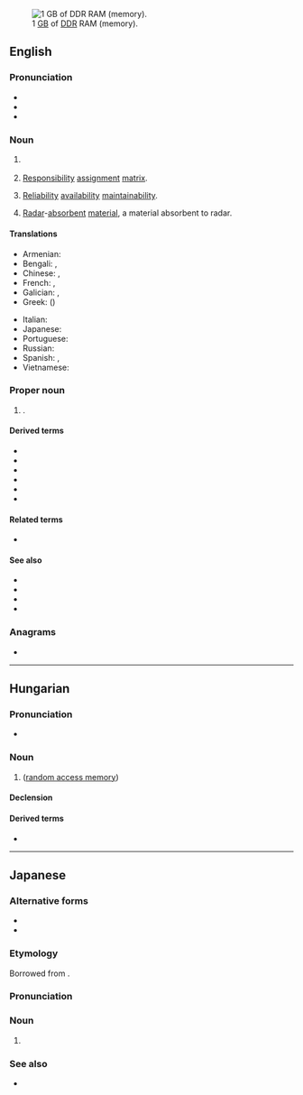 {{also|ram|Ram|rám|râm|Râm|rắm}}
[[Image:DDR RAM-2.jpg|thumb|right|1 [[GB]] of [[DDR]] RAM (memory).]]
==English==
{{wikipedia}}

===Pronunciation===
* {{IPA|lang=en|/ɹæm/}}
* {{rhymes|lang=en|æm}}
* {{homophones|lang=en|ram}}

===Noun===
{{en-noun}}

# {{lb|en|electronics|computing}} {{acronym of|random access memory|lang=en}}
# {{lb|en|project management}} [[responsibility|Responsibility]] [[assignment]] [[matrix]].
# {{lb|en|risk management}} [[reliability|Reliability]] [[availability]] [[maintainability]].
# {{lb|en|military}} [[radar|Radar]]-[[absorbent]] [[material]], a material absorbent to radar.

====Translations====
{{trans-top|random access memory}}
* Armenian: {{t|hy|ՕՀՍ|sc=Armn}}
* Bengali: {{t|bn|র‌্যান্ডম অ্যাকসেস মেমরি|sc=Beng}}, {{t|bn|র‌্যাম|sc=Beng}}
* Chinese: {{t+|zh|内存|sc=Hani}}, {{t+|zh|記憶體|sc=Hani}}
* French: {{t+|fr|RAM|f}}, {{t|fr|mémoire RAM|f}}
* Galician: {{t|gl|RAM|f}}, {{t|gl|memoria RAM|f}}
* Greek: {{t|el|ΜΤΠ|f}} ({{t+|el|μνήμη τυχαίας προσπέλασης|f}})
{{trans-mid}}
* Italian: {{t+|it|memoria|f}}
* Japanese: {{t|ja|RAM|tr=ramu|sc=Jpan}}
* Portuguese: {{t|pt|memória RAM|f}}
* Russian: {{t+|ru|ОЗУ}}
* Spanish: {{t+|es|RAM|f}}, {{t|es|memoria RAM|f}}
* Vietnamese: {{t|vi|bộ nhớ}}
{{trans-bottom}}

===Proper noun===
{{en-proper noun}}

# {{w|Royal Academy of Music}}.

====Derived terms====
* {{l|en|NVRAM}}
* {{l|en|SRAM}}
* {{l|en|DRAM}}
* {{l|en|SDRAM}}
* {{l|en|FRAM}}
* {{l|en|MRAM}}

====Related terms====
* {{l|en|ROM}}

====See also====
* {{l|en|flash memory}}
* {{l|en|bubble memory}}
* {{l|en|core memory}}
* {{l|en|WORM}}

===Anagrams===
* {{anagrams|en|a=amr|-mar-|AMR|ARM|Arm|Arm.|MAR|MRA|Mar|Mar.|RMA|arm|mar|mar-}}

----

==Hungarian==

===Pronunciation===
* {{hu-IPA|ram}}

===Noun===
{{hu-noun|-ok}}

# {{lb|hu|electronics|computing}} {{l|en|RAM}} ([[random access memory]])

====Declension====
{{hu-infl-nom|RAM-o|o|v=m}}{{hu-pos-otok|RAM-|j|jai}}

====Derived terms====
* {{l|hu|RAM-os}}

----

==Japanese==

===Alternative forms===
* {{ja-r|ランダム アクセス メモリ}}
* {{ja-r|ランダム アクセス メモリー}}

===Etymology===
Borrowed from {{bor|ja|en|RAM}}.

===Pronunciation===
{{ja-pron|ラム|acc=1}}

===Noun===
{{ja-noun|ラム}}

# {{lb|ja|electronics|computing}} {{l|en|RAM}}

===See also===
* {{ja-r|ROM|ロム}}